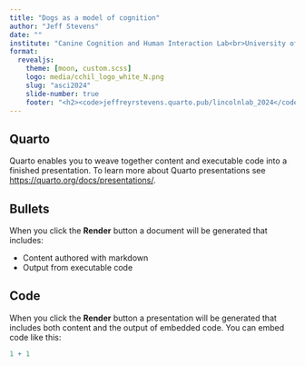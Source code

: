 ```yaml
---
title: "Dogs as a model of cognition"
author: "Jeff Stevens"
date: ""
institute: "Canine Cognition and Human Interaction Lab<br>University of Nebraska-Lincoln<br><code>dogcog.unl.edu</code>"
format: 
  revealjs:
    theme: [moon, custom.scss]
    logo: media/cchil_logo_white_N.png
    slug: "asci2024"
    slide-number: true
    footer: "<h2><code>jeffreyrstevens.quarto.pub/lincolnlab_2024</code></h2>"
---
```


## Quarto

Quarto enables you to weave together content and executable code into a finished presentation. To learn more about Quarto presentations see <https://quarto.org/docs/presentations/>.

## Bullets

When you click the **Render** button a document will be generated that includes:

-   Content authored with markdown
-   Output from executable code

## Code

When you click the **Render** button a presentation will be generated that includes both content and the output of embedded code. You can embed code like this:

```r
1 + 1
```



